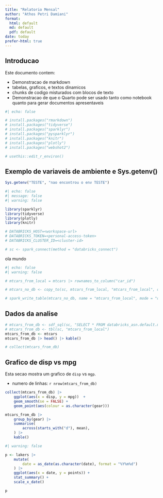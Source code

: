```yaml
---
title: "Relatorio Mensal"
author: "Athos Petri Damiani"
format:
  html: default
  md: default
  pdf: default
date: today
prefer-html: true
---
```


## Introducao

Este documento contem:

- Demonstracao de markdown
- tabelas, graficos, e textos dinamicos
- chunks de codigo misturados com blocos de texto
- Demonstracao de que o Quarto pode ser usado tanto como notebook quanto para gerar documentos apresentaveis

```r
#| echo: false

# install.packages("rmarkdown")
# install.packages("tidyverse")
# install.packages("sparklyr")
# install.packages("pysparklyr")
# install.packages("knitr")
# install.packages("plotly")
# install.packages("webshot2")

# usethis::edit_r_environ()
```

## Exemplo de variaveis de ambiente e Sys.getenv()

```r
Sys.getenv("TESTE", "nao encontrou o env TESTE")
```

```r
#| echo: false
#| message: false
#| warning: false

library(sparklyr)
library(tidyverse)
library(plotly)
library(knitr)

# DATABRICKS_HOST=<workspace-url>
# DATABRICKS_TOKEN=<personal-access-token>
# DATABRICKS_CLUSTER_ID=<cluster-id>

# sc <- spark_connect(method = "databricks_connect")
```

ola mundo

```r
#| echo: false
#| warning: false

# mtcars_from_local = mtcars |> rownames_to_column("car_id")

# mtcars_no_db <- copy_to(sc, mtcars_from_local, "mtcars_from_local", overwrite = TRUE)

# spark_write_table(mtcars_no_db, name = "mtcars_from_local", mode = "overwrite")
```

## Dados da analise

```r
# mtcars_from_db <- sdf_sql(sc, "SELECT * FROM databricks_asn.default.mtcars_id")
# mtcars_from_db <- tbl(sc, "mtcars_from_local")
mtcars_from_db <- mtcars
mtcars_from_db |> head() |> kable()
```


```r
# collect(mtcars_from_db)
```

## Grafico de disp vs mpg

Esta secao mostra um grafico de `disp` vs `mgp`.

- numero de linhas: `r nrow(mtcars_from_db)`

```r
collect(mtcars_from_db) |> 
    ggplot(aes(x = disp, y = mpg))  +
    geom_smooth(se = FALSE) +
    geom_point(aes(colour = as.character(gear)))
```


```r
mtcars_from_db |> 
    group_by(gear) |> 
    summarise(
        across(starts_with("d"), mean),
    ) |> 
    kable()
```


```r
#| warning: false

p <- lakers |> 
    mutate(
        date = as_date(as.character(date), format = "%Y%m%d")
    ) |> 
    ggplot(aes(x = date, y = points)) +
    stat_summary() +
    scale_x_date()

p
```